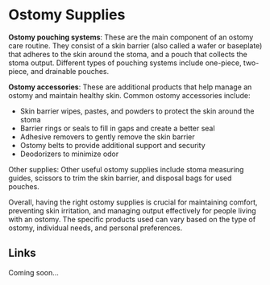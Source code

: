 # Ostomy Supplies

**Ostomy pouching systems**: These are the main component of an ostomy care routine. They consist of a skin barrier (also called a wafer or baseplate) that adheres to the skin around the stoma, and a pouch that collects the stoma output. Different types of pouching systems include one-piece, two-piece, and drainable pouches.

**Ostomy accessories**: These are additional products that help manage an ostomy and maintain healthy skin. Common ostomy accessories include:

- Skin barrier wipes, pastes, and powders to protect the skin around the stoma
- Barrier rings or seals to fill in gaps and create a better seal
- Adhesive removers to gently remove the skin barrier
- Ostomy belts to provide additional support and security
- Deodorizers to minimize odor

Other supplies: Other useful ostomy supplies include stoma measuring guides, scissors to trim the skin barrier, and disposal bags for used pouches.

Overall, having the right ostomy supplies is crucial for maintaining comfort, preventing skin irritation, and managing output effectively for people living with an ostomy. The specific products used can vary based on the type of ostomy, individual needs, and personal preferences.

## Links

Coming soon...
